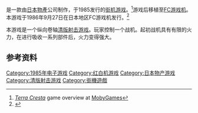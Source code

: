 {{NoteTA
| G1=Games
}}

{{vgname|神鹰一号|ja=テラクレスタ|en=Terra Cresta}}是一款由[[日本物產|日本物產]]公司制作，于1985发行的[[街机游戏|街机游戏]]。<ref name="mobygames">[http://www.mobygames.com/game/terra-cresta ''Terra Cresta''] {{Wayback|url=http://www.mobygames.com/game/terra-cresta |date=20200506032207 }} game overview at [[MobyGames|MobyGames]]</ref>游戏后移植至[[FC游戏机|FC游戏机]]。本游戏于1986年9月27日在日本地区FC游戏机发行。<ref name="gamefaqs">{{cite web| url = http://www.gamefaqs.com/nes/587695-terra-cresta/data| title = Release information| publisher = [[GameFAQs|GameFAQs]]| date = | accessdate = 2015-09-04| archive-date = 2016-04-11| archive-url = https://web.archive.org/web/20160411213232/http://www.gamefaqs.com/nes/587695-terra-cresta/data| dead-url = no}}</ref>

本游戏是一个纵向卷轴[[清版射击游戏|清版射击游戏]]。玩家控制一个战机。起初战机具有有限的火力，在进行吸收一系列部件后，火力变得强大。

== 参考资料 ==
{{Reflist}}

{{DEFAULTSORT:Terra Cresta}}
[[Category:1985年电子游戏|Category:1985年电子游戏]]
[[Category:红白机游戏|Category:红白机游戏]]
[[Category:日本物产游戏|Category:日本物产游戏]]
[[Category:清版射击游戏|Category:清版射击游戏]]
[[Category:街機遊戲|Category:街機遊戲]]

{{shmup-videogame-stub}}